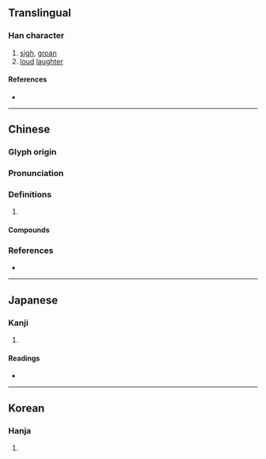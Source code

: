 {{character info}}
==Translingual==

===Han character===
{{Han char|rn=30|rad=口|as=08|sn=11|four=64060|canj=RTA|ids=⿰口昔}}

# [[sigh]], [[groan]]
# [[loud]] [[laughter]]

====References====
* {{Han ref|kx=0193.280|dkj=03771|dj=0414.070|hdz=10637.030|uh=5536|ud=21814|bh=D47A|bd=54394}}

----

==Chinese==
{{zh-forms}}

===Glyph origin===
{{Han etym}}

===Pronunciation===
{{zh-pron
|m=jiè,zè
|c=zik1,ze3,zaak3
|mn-t=zuh4
|mc=y
|oc=y
|cat=
}}
{{zh-attn-split}}

===Definitions===
{{zh-hanzi}}

# {{rfdef|zh}}

====Compounds====
{{zh-der|咋唶|咄唶|嚄唶}}

===References===
* {{R:yue:mfccd}}

----

==Japanese==

===Kanji===
{{ja-kanji|grade=|rs=口08}}

# {{rfdef|ja|sort=口08}}

====Readings====
* {{ja-readings|on=[[しゃ]] (sha), [[せき]] (seki), [[しゃく]] (shaku), [[さく]] (saku)|kun=[[なく]] (naku)}}

----

==Korean==

===Hanja===
{{ko-hanja|hangeul=[[차]], [[책]]|rv=cha, chaek|mr=ch'a, ch'aek}}

# {{rfdef|ko|sort=口08}}